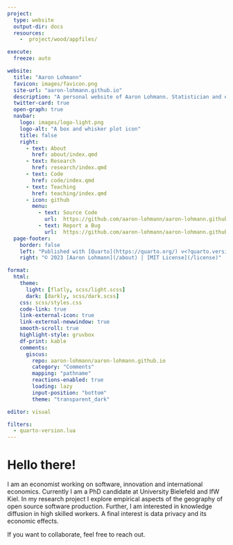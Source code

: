 ```yaml
---
project:
  type: website
  output-dir: docs
  resources:
    -  project/wood/appfiles/

execute:
  freeze: auto

website:
  title: "Aaron Lohmann"
  favicon: images/favicon.png
  site-url: "aaron-lohmann.github.io"
  description: "A personal website of Aaron Lohmann. Statistician and economist."
  twitter-card: true
  open-graph: true
  navbar:
    logo: images/logo-light.png
    logo-alt: "A box and whisker plot icon"
    title: false
    right:
      - text: About
        href: about/index.qmd
      - text: Research
        href: research/index.qmd
      - text: Code
        href: code/index.qmd
      - text: Teaching
        href: teaching/index.qmd
      - icon: github
        menu:
          - text: Source Code
            url:  https://github.com/aaron-lohmann/aaron-lohmann.github.io
          - text: Report a Bug
            url:  https://github.com/aaron-lohmann/aaron-lohmann.github.io/issues
  page-footer:
    border: false
    left: "Published with [Quarto](https://quarto.org/) v<?quarto.version?> | Hosted by GitHub Pages"
    right: "© 2023 [Aaron Lohmann](/about) | [MIT License](/license)"

format:
  html:
    theme:
      light: [flatly, scss/light.scss]
      dark: [darkly, scss/dark.scss]
    css: scss/styles.css
    code-link: true
    link-external-icon: true
    link-external-newwindow: true
    smooth-scroll: true
    highlight-style: gruvbox
    df-print: kable
    comments:
      giscus:
        repo: aaron-lohmann/aaron-lohmann.github.io
        category: "Comments"
        mapping: "pathname"
        reactions-enabled: true
        loading: lazy
        input-position: "bottom"
        theme: "transparent_dark"

editor: visual

filters:
  - quarto-version.lua
---
```


# Hello there!

I am an economist working on software, innovation and international economics. Currently I am a PhD candidate at University Bielefeld and IfW Kiel. In my research project I explore empirical aspects of the geography of open source software production. Further, I am interested in knowledge diffusion in high skilled workers. A final interest is data privacy and its economic effects.

If you want to collaborate, feel free to reach out.
